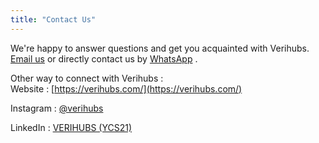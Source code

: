 ```yaml
---
title: "Contact Us"
---
```

We're happy to answer questions and get you acquainted with Verihubs.  
[Email us](mailto:j.sukimaja@verihubs.com)
 or directly contact us by [WhatsApp](https://api.whatsapp.com/send/?phone=6285171136799&text&app_absent=0)
.

Other way to connect with Verihubs :  
Website : [https://verihubs.com/](https://verihubs.com/)
  
Instagram : [@verihubs](https://www.instagram.com/verihubs/)
  
LinkedIn : [VERIHUBS (YCS21)](https://www.linkedin.com/company/verihubs)